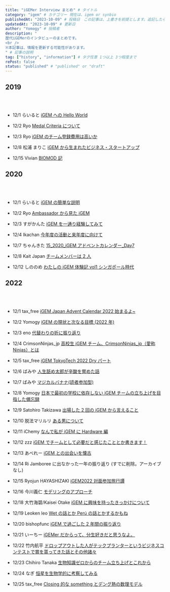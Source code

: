 ```yaml
---
title: "iGEMer Interview まとめ" # タイトル
category: "igem" # カテゴリー 現在は、igem or synbio
publishedAt: "2023-10-09" # 投稿日　この記事は、上書きを前提とします。追記したら更新日を更新してください、
updatedAt: "2023-10-09" # 更新日
author: "Yomogy" # 投稿者
description: "
歴代iGEMerのインタビューのまとめです。
<br />
※本記事は、情報を更新する可能性があります。
" # 記事の説明
tag: ["history", "information"] # タグ任意 1つ以上 3つ程度まで
rePost: false
status: "published" # "published" or "draft"
---
```


## 2019

<LinkCard url="https://adventar.org/calendars/4509" size="small" />

<br />
<br />

- 12/1 らいると [iGEM への Hello World](https://yomogy.com/igem/igem2019-basic-information)

- 12/2 Ryo [Medal Criteria について](https://yomogy.com/igem/igem2019-criteria)

- 12/3 Ryo [iGEM のチーム登録費用は高いか](https://yomogy.com/igem/is-igem-fee-expensive)

- 12/8 松浦 まりこ [iGEM から生まれたビジネス・スタートアップ](https://web.archive.org/web/20200613010423/https://marikomatsuurajapan.blogspot.com/2019/12/)

- 12/15 Vivian [BIOMOD 記](https://vivianpoke.hatenablog.com/entry/2019/12/15/181346)

## 2020

<LinkCard url="https://adventar.org/calendars/5333" size="small" />

<br />
<br />

- 12/1 らいると [iGEM の簡単な説明](https://yomogy.com/igem/igem2020-basic-information)

- 12/2 Ryo [Ambassador から見た iGEM](https://yomogy.com/igem/igem2020-ambassador)

- 12/3 すがかんた [iGEM を一通り経験してみて](https://sixtem.hatenablog.com/entry/2020/12/03/223703)

- 12/4 Ikachan [今年度の活動と来年度に向けて](https://you01042017.hatenablog.com/entry/2020/12/04/235551)

- 12/7 ちゃんきた [15_2020_iGEM アドベントカレンダー\_Day7](https://igem-wakaranai.hatenablog.com/entry/2020/12/07/003045)

- 12/8 Kait Japan [チームメンバーは 2 人](https://kait-japan.hatenablog.com/entry/2020/12/27/104829)

- 12/12 しののめ [わたしの iGEM 体験記 vol1 シンガポール時代](https://www.facebook.com/shinocha17/posts/2767095593508032)

## 2022

<LinkCard url="https://adventar.org/calendars/7510" size="small" />

<br />
<br />

- 12/1 tax_free [iGEM Japan Advent Calendar 2022 始まるよ~](https://www.igemtokyotech.org/post/2022-12-01-advent-calendar/)

- 12/2 Yomogy [iGEM の現状と次なる目標 (2022 年)](https://yomogy.com/igem/igem2022-now-next)

- 12/3 eno [代替わりの折に振り返り](https://www.igemtokyotech.org/post/2022-12-03-advent-calendar/)

- 12/4 CrimsonNinjas_jp [高校生 iGEM チーム、CrimsonNinjas_jp（愛称 Ninjas）とは](https://note.com/igem_ninjas/n/n427ab98cda76)

- 12/5 tax_free [iGEM TokyoTech 2022 Dry パート](https://www.igemtokyotech.org/post/2022-12-05-advent-calendar/)

- 12/6 ばみや [人生舐め太郎が辛酸を嘗めた話](https://www.igemtokyotech.org/post/2022-12-06-advent-calendar/)

- 12/7 ばみや [マジカルバナナ(読者参加型)](https://www.igemtokyotech.org/post/2022-12-07-advent-calendar/)

- 12/8 Yomogy [日本で最初の学校に依存しない iGEM チームの立ち上げを目指した備忘録](https://yomogy.com/igem/igem-japan-2022-highschool-log)

- 12/9 Satohiro Takizawa [出場した 2 回の iGEM から言えること](https://note.com/hamu_0615/n/n8fceaa67bd94)

- 12/10 脱法マリルリ [ある男について](https://www.igemtokyotech.org/post/2022-12-10-advent-calendar/)

- 12/11 iChemy [なんで私が iGEM に Hardware 編](https://www.igemtokyotech.org/post/2022-12-11-advent-calendar/)

- 12/12 zzz [iGEM でチームとして必要だと感じたこととか書きます！](https://note.com/zzz233/n/n7598f46048d4)

- 12/13 あべれー [iGEM との出会いを懐古](https://note.com/aberei_note/n/n6b89a1957fda)

- 12/14 Ri Jamboree に出なかった一年の振り返り (すでに削除。アーカイブなし)

- 12/15 Ryojun HAYASHIZAKI [iGEM2022 対面参加旅行譚](https://ryojun-waseda-tokyo.blog.jp/archives/18131348.html)

- 12/16 今川義仁 [モデリングのアプローチ](https://qiita.com/jinchuanyiren/private/4ed98c7817addbd5175e)

- 12/18 大竹海碧/Kaisei Otake [iGEM に興味を持ったきっかけについて](https://note.com/igem_ninjas/n/ncbc4583e95ba)

- 12/19 Leoken leo [Wet の話とか Perú の話とかするかもね](https://www.igemtokyotech.org/post/2022-12-19-advent-calendar/)

- 12/20 bishopfunc [iGEM で過ごした 2 年間の振り返り](https://bishopfunc.herokuapp.com/nbus1jspt3hvjaxxd91o/)

- 12/21 いーちー [iGEMer だからって、分生好きだと思うなよ。](https://igem-tsukuba.studio.site/blog-20221221)

- 12/22 竹内航平 [ドロップアウトした人がテックプランターというビジネスコンテストで賞を貰ってきた話とその他諸々](https://ameblo.jp/kouheiosakanasan/entry-12780548183.html)

- 12/23 Chihiro Tanaka [生物知識ゼロからのチーム立ち上げとこれから](https://igem-tsukuba.studio.site/blog_20221223)

- 12/24 なぎ [恒星を生物学的に考察してみる](https://note.com/downer_angel/n/n11e2da3fd9b5)

- 12/25 tax_free [Closing 的な something とデング熱の数理モデル](https://www.igemtokyotech.org/post/2022-12-25-advent-calendar/)
